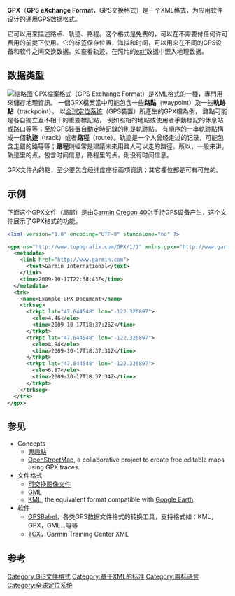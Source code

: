 {{NoteTA|G1=IT}}
{{Infobox file format
| name = GPS交换格式
| icon =
| logo =
| screenshot =
| caption =
| extension = <tt>.gpx</tt>
| mime = application/gpx+xml
| type code =
| uniform type =
| magic =
| owner =
| released = 2002
| latest release version = 1.1 <ref>[http://www.topografix.com/gpx.asp GPX: the GPS Exchange Format]</ref>
| latest release date = {{Release date|2004|08|09}}
| genre =
| container for =
| contained by =
| extended from = [[XML|XML]]
| extended to =
| standard =
| url = [http://www.topografix.com/gpx.asp www.topografix.com/gpx.asp]
}}

'''GPX'''（'''GPS eXchange Format'''，GPS交换格式）是一个XML格式，为应用软件设计的通用[[GPS|GPS]]数据格式。

它可以用来描述路点、轨迹、路程。这个格式是免费的，可以在不需要付任何许可费用的前提下使用。它的标签保存位置，海拔和时间，可以用来在不同的GPS设备和软件之间交换数据。如查看轨迹、在照片的[[exif|exif]]数据中嵌入地理数据。

== 数据类型 ==
[[File:Wayroutrackp.png|缩略图]]
GPX檔案格式（GPS Exchange Format）是[[XML|XML]]格式的一種，專門用來儲存地理資訊。 一個GPX檔案當中可能包含一些'''路點'''（waypoint）及一些'''軌跡點'''（trackpoint）。 以[[全球定位系统|全球定位系统]]（GPS裝置）所產生的GPX檔為例， 路點可能是各自獨立互不相干的重要標記點， 例如照相的地點或使用者手動標記的休息站或路口等等；至於GPS裝置自動定時記錄的則是軌跡點。 有順序的一串軌跡點構成一個'''轨迹'''（track）或者'''路程'''（route）。轨迹是一个人曾经走过的记录，可能包含走錯的路等等；'''路程'''則經常是建議未來用路人可以走的路徑。所以，一般来讲，轨迹里的点，包含时间信息，路程里的点，則没有时间信息。

GPX文件內的點，至少要包含经纬度座标兩項資訊；其它欄位都是可有可無的。

== 示例 ==
下面这个GPX文件（局部）是由[[Garmin|Garmin]] [[Oregon_400t|Oregon 400t]]手持GPS设备产生，这个文件展示了GPX格式的功能。

<syntaxhighlight lang="xml">
<?xml version="1.0" encoding="UTF-8" standalone="no" ?>

<gpx ns="http://www.topografix.com/GPX/1/1" xmlns:gpxx="http://www.garmin.com/xmlschemas/GpxExtensions/v3" xmlns:gpxtpx="http://www.garmin.com/xmlschemas/TrackPointExtension/v1" creator="Oregon 400t" version="1.1" xmlns:xsi="http://www.w3.org/2001/XMLSchema-instance" xsi:schemaLocation="http://www.topografix.com/GPX/1/1 http://www.topografix.com/GPX/1/1/gpx.xsd http://www.garmin.com/xmlschemas/GpxExtensions/v3 http://www.garmin.com/xmlschemas/GpxExtensionsv3.xsd http://www.garmin.com/xmlschemas/TrackPointExtension/v1 http://www.garmin.com/xmlschemas/TrackPointExtensionv1.xsd">
  <metadata>
    <link href="http://www.garmin.com">
      <text>Garmin International</text>
    </link>
    <time>2009-10-17T22:58:43Z</time>
  </metadata>
  <trk>
    <name>Example GPX Document</name>
    <trkseg>
      <trkpt lat="47.644548" lon="-122.326897">
        <ele>4.46</ele>
        <time>2009-10-17T18:37:26Z</time>
      </trkpt>
      <trkpt lat="47.644548" lon="-122.326897">
        <ele>4.94</ele>
        <time>2009-10-17T18:37:31Z</time>
      </trkpt>
      <trkpt lat="47.644548" lon="-122.326897">
        <ele>6.87</ele>
        <time>2009-10-17T18:37:34Z</time>
      </trkpt>
    </trkseg>
  </trk>
</gpx>
</syntaxhighlight>

== 参见 ==
* Concepts
** [[興趣點|興趣點]]
** [[OpenStreetMap|OpenStreetMap]], a collaborative project to create free editable maps using GPX traces.
* 文件格式
** [[EXIF|可交换图像文件]]
** [[GML|GML]]
** [[KML|KML]], the equivalent format compatible with [[Google_Earth|Google Earth]].
* 软件
** [[GPSBabel|GPSBabel]]，各类GPS数据文件格式的转换工具，支持格式如：KML，GPX，GML...等等
** [[Training_Center_XML_(TCX)|TCX]]，Garmin Training Center XML

== 参考 ==
{{Reflist}}

[[Category:GIS文件格式|Category:GIS文件格式]]
[[Category:基于XML的标准|Category:基于XML的标准]]
[[Category:置标语言|Category:置标语言]]
[[Category:全球定位系统|Category:全球定位系统]]